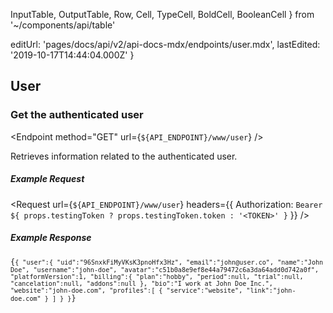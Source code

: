   InputTable,
  OutputTable,
  Row,
  Cell,
  TypeCell,
  BoldCell,
  BooleanCell
} from '~/components/api/table'

  editUrl: 'pages/docs/api/v2/api-docs-mdx/endpoints/user.mdx',
  lastEdited: '2019-10-17T14:44:04.000Z'
}

## User

### Get the authenticated user

<Endpoint method="GET" url={`${API_ENDPOINT}/www/user`} />

Retrieves information related to the authenticated user.

##### Example Request

<Request
  url={`${API_ENDPOINT}/www/user`}
  headers={{
    Authorization: `Bearer ${
      props.testingToken ? props.testingToken.token : '<TOKEN>'
    }`
  }}
/>

##### Example Response

<Code lang="json">{`{
  "user":{
    "uid":"96SnxkFiMyVKsK3pnoHfx3Hz",
    "email":"john@user.co",
    "name":"John Doe",
    "username":"john-doe",
    "avatar":"c51b0a8e9ef8e44a79472c6a3da64add0d742a0f",
    "platformVersion":1,
    "billing":{
      "plan":"hobby",
      "period":null,
      "trial":null,
      "cancelation":null,
      "addons":null
    },
    "bio":"I work at John Doe Inc.",
    "website":"john-doe.com",
    "profiles":[
      {
        "service":"website",
        "link":"john-doe.com"
      }
    ]
  }
}`}</Code>
